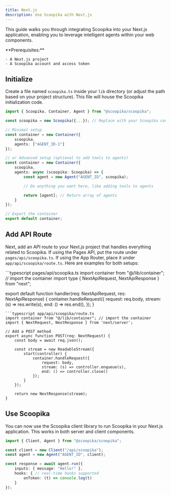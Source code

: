 ```yaml
---
title: Next.js
description: Use Scoopika with Next.js
---
```


This guide walks you through integrating Scoopika into your Next.js application, enabling you to leverage intelligent agents within your web components.

<Check>
	**Prerequisites:** 

	- A Next.js project
	- A Scoopika account and access token
</Check>

## Initialize

Create a file named `scoopika.ts` inside your `lib` directory (or adjust the path based on your project structure). This file will house the Scoopika initialization code.

```typescript lib/scoopika.ts
import { Scoopika, Container, Agent } from "@scoopika/scoopika";

const scoopika = new Scoopika({...}); // Replace with your Scoopika config

// Minimal setup
const container = new Container({
	scoopika,
	agents: ["AGENT_ID-1"]
});

// or Advanced setup (optional to add tools to agents)
const container = new Container({
	scoopika,
	agents: async (scoopika: Scoopika) => {
		const agent = new Agent("AGENT_ID", scoopika);

		// Do anything you want here, like adding tools to agents

		return [agent]; // Return array of agents
	}
});

// Export the container
export default container;
```

## Add API Route

Next, add an API route to your Next.js project that handles everything related to Scoopika. If using the Pages API, put the route under `pages/api/scoopika.ts`. If using the App Router, place it under `app/api/scoopika/route.ts`. Here are examples for both setups:

<CodeGroup>
```typescript pages/api/scoopika.ts
import container from "@/lib/container"; // import the container
import type { NextApiRequest, NextApiResponse } from "next";

export default function handler(req: NextApiRequest, res: NextApiResponse) {
	container.handleRequest({
		request: req.body,
	    stream: (s) => res.write(s),
		end: () => res.end(),
	});
}
```
```typescript app/api/scoopika/route.ts
import container from "@/lib/container"; // import the container
import { NextRequest, NextResponse } from 'next/server';

// Add a POST method
export async function POST(req: NextRequest) {
	const body = await req.json();

	const stream = new ReadableStream({
		start(controller) {
			container.handleRequest({
				request: body,
			    stream: (s) => controller.enqueue(s),
				end: () => controller.close()
			});
		}
	});

	return new NextResponse(stream);
}
```
</CodeGroup>

## Use Scoopika

You can now use the Scoopika client library to run Scoopika in your Next.js application. This works in both server and client components.

```typescript
import { Client, Agent } from "@scoopika/scoopika";

const client = new Client("/api/scoopika");
const agent = new Agent("AGENT_ID", client);

const response = await agent.run({
	inputs: { message: "Hello!" },
	hooks: { // real-time hooks supported
		onToken: (t) => console.log(t)
	}
});
```